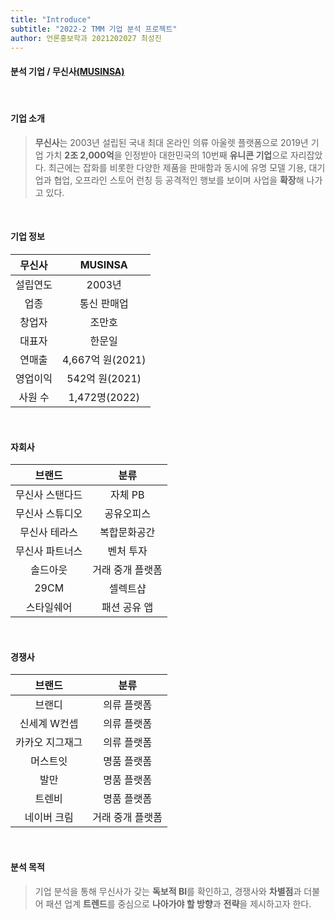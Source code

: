 ```yaml
---
title: "Introduce"
subtitle: "2022-2 TMM 기업 분석 프로젝트"
author: 언론홍보학과 2021202027 최성진
---
```


#### 분석 기업 / 무신사[(MUSINSA)](https://www.musinsa.com/app/)

|
|

#### 기업 소개
> **무신사**는 2003년 설립된 국내 최대 온라인 의류 아울렛 플랫폼으로 2019년 기업 가치 **2조 2,000억**을 인정받아 대한민국의 10번째 **유니콘 기업**으로 자리잡았다. 최근에는 잡화를 비롯한 다양한 제품을 판매함과 동시에 유명 모델 기용, 대기업과 협업, 오프라인 스토어 런칭 등 공격적인 행보를 보이며 사업을 **확장**해 나가고 있다.

|
|

#### 기업 정보
|      무신사     |      MUSINSA     |
|:---------------:|:----------------:|
|     설립연도    |      2003년      |
|       업종      |    통신 판매업   |
|      창업자     |      조만호      |
|      대표자     |      한문일      |
|      연매출     | 4,667억 원(2021) |
|     영업이익    |  542억 원(2021)  |
|      사원 수    |   1,472명(2022)  |

|
|

#### 자회사
|      브랜드     |       분류       |
|:---------------:|:----------------:|
| 무신사 스탠다드 |      자체 PB     |
| 무신사 스튜디오 |    공유오피스    |
|  무신사 테라스  |   복합문화공간   |
| 무신사 파트너스 |     벤처 투자    |
|     솔드아웃    | 거래 중개 플랫폼 |
|       29CM      |      셀렉트샵    |
|    스타일쉐어   |   패션 공유 앱   |

|
|

#### 경쟁사
|      브랜드     |       분류       |
|:---------------:|:----------------:|
|      브랜디     |    의류 플랫폼   |
|  신세계 W컨셉   |    의류 플랫폼   |
| 카카오 지그재그 |    의류 플랫폼   |
|     머스트잇    |    명품 플랫폼   |
|       발만      |    명품 플랫폼   |
|      트렌비     |    명품 플랫폼   |
|   네이버 크림   | 거래 중개 플랫폼 |

|
|

#### 분석 목적
> 기업 분석을 통해 무신사가 갖는 **독보적 BI**를 확인하고, 경쟁사와 **차별점**과 더불어 패션 업계 **트렌드**를 중심으로 **나아가야 할 방향**과 **전략**을 제시하고자 한다.
